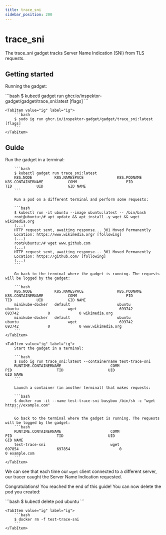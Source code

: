 ```yaml
---
title: trace_sni
sidebar_position: 200
---
```



# trace_sni

The trace_sni gadget tracks Server Name Indication (SNI) from TLS requests.

## Getting started

Running the gadget:

<Tabs groupId="env">
    <TabItem value="kubectl-gadget" label="kubectl gadget">
        ```bash
        $ kubectl gadget run ghcr.io/inspektor-gadget/gadget/trace_sni:latest [flags]
        ```
    </TabItem>

    <TabItem value="ig" label="ig">
        ```bash
        $ sudo ig run ghcr.io/inspektor-gadget/gadget/trace_sni:latest [flags]
        ```
    </TabItem>
</Tabs>

## Guide

<Tabs groupId="env">
    <TabItem value="kubectl-gadget" label="kubectl gadget">
        Run the gadget in a terminal:

        ```bash
        $ kubectl gadget run trace_sni:latest
        K8S.NODE          K8S.NAMESPACE               K8S.PODNAME                 K8S.CONTAINERNAME           COMM                      PID            TID           UID           GID NAME
        ```

        Run a pod on a different terminal and perform some requests:

        ```bash
        $ kubectl run -it ubuntu --image ubuntu:latest -- /bin/bash
        root@ubuntu:/# apt update && apt install -y wget && wget wikimedia.org
        (...)
        HTTP request sent, awaiting response... 301 Moved Permanently
        Location: https://www.wikimedia.org/ [following]
        (...)
        root@ubuntu:/# wget www.github.com
        (...)
        HTTP request sent, awaiting response... 301 Moved Permanently
        Location: https://github.com/ [following]
        (...)
        ```

        Go back to the terminal where the gadget is running. The requests will be logged by the gadget:

        ```bash
        K8S.NODE          K8S.NAMESPACE               K8S.PODNAME                 K8S.CONTAINERNAME           COMM                      PID            TID           UID           GID NAME
        minikube-docker   default                     ubuntu                      ubuntu                      wget                   693742         693742             0             0 wikimedia.org
        minikube-docker   default                     ubuntu                      ubuntu                      wget                   693742         693742             0             0 www.wikimedia.org
        ```
    </TabItem>

    <TabItem value="ig" label="ig">
        Start the gadget in a terminal:

        ```bash
        $ sudo ig run trace_sni:latest --containername test-trace-sni
        RUNTIME.CONTAINERNAME                      COMM                                PID                    TID                    UID                   GID NAME
        ```

        Launch a container (in another terminal) that makes requests:

        ```bash
        $ docker run -it --name test-trace-sni busybox /bin/sh -c "wget https://example.com"
        ```

        Go back to the terminal where the gadget is running. The requests will be logged by the gadget:
        ```bash
        RUNTIME.CONTAINERNAME                      COMM                                PID                    TID                    UID                   GID NAME
        test-trace-sni                             wget                             697854                 697854                      0                     0 example.com
        ```
    </TabItem>
</Tabs>

We can see that each time our `wget` client connected to a different
server, our tracer caught the Server Name Indication requested.

Congratulations! You reached the end of this guide!
You can now delete the pod you created:

<Tabs groupId="env">
    <TabItem value="kubectl-gadget" label="kubectl gadget">
        ```bash
        $ kubectl delete pod ubuntu
        ```
    </TabItem>

    <TabItem value="ig" label="ig">
        ```bash
        $ docker rm -f test-trace-sni
        ```
    </TabItem>
</Tabs>
